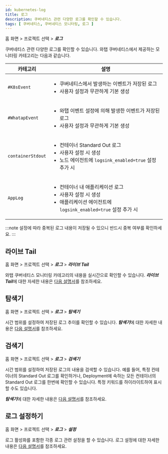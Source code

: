 ```yaml
---
id: kubernetes-log
title: 로그
description: 쿠버네티스 관련 다양한 로그를 확인할 수 있습니다.
tags: [ 쿠버네티스, 쿠버네티스 모니터링, 로그 ]
---
```


홈 화면 > 프로젝트 선택 > ***로그***

쿠버네티스 관련 다양한 로그를 확인할 수 있습니다. 와탭 쿠버네티스에서 제공하는 모니터링 카테고리는 다음과 같습니다.

| 카테고리 | 설명 |
| -- | -- |
| `#K8sEvent` | <ul><li>쿠버네티스에서 발생하는 이벤트가 저장된 로그</li><li>사용자 설정과 무관하게 기본 생성 </li></ul> |
| `#WhatapEvent` | <ul><li>와탭 이벤트 설정에 의해 발생한 이벤트가 저장된 로그</li><li>사용자 설정과 무관하게 기본 생성</li></ul> |
| `containerStdout` | <ul><li>컨테이너 Standard Out 로그</li><li>사용자 설정 시 생성</li><li>노드 에이전트에 `logsink_enabled=true` 설정 추가 시</li></ul>
| `AppLog` | <ul><li>컨테이너 내 애플리케이션 로그</li><li>사용자 설정 시 생성</li><li>애플리케이션 에이전트에 `logsink_enabled=true` 설정 추가 시</li></ul> |

:::note
설정에 따라 중복된 로그 내용이 저장될 수 있으니 반드시 중복 여부를 확인하세요.
:::

## 라이브 Tail

홈 화면 > 프로젝트 선택 > ***로그*** > ***라이브 Tail***

와탭 쿠버네티스 모니터링 카테고리의 내용을 실시간으로 확인할 수 있습니다. ***라이브 Tail***에 대한 자세한 내용은 [다음 설명서](../log/log-lt)를 참조하세요.

## 탐색기

홈 화면 > 프로젝트 선택 > ***로그*** > ***탐색기***

시간 범위를 설정하여 저장된 로그 추이를 확인할 수 있습니다. ***탐색기***에 대한 자세한 내용은 [다음 설명서](../log/log-exp)를 참조하세요.

## 검색기

홈 화면 > 프로젝트 선택 > ***로그*** > ***검색기***

시간 범위를 설정하여 저장된 로그의 내용을 검색할 수 있습니다. 예를 들어, 특정 컨테이너의 Standard Out 로그를 확인하거나, Deployment에 속하는 모든 컨테이너의 Standard Out 로그를 한번에 확인할 수 있습니다. 특정 키워드를 하이라이트하여 표시할 수도 있습니다.

***탐색기***에 대한 자세한 내용은 [다음 설명서](../log/log-search)를 참조하세요.

## 로그 설정하기

홈 화면 > 프로젝트 선택 > ***로그*** > ***설정***

로그 활성화를 포함한 각종 로그 관련 설정을 할 수 있습니다. 로그 설정에 대한 자세한 내용은 [다음 설명서](../log/log-setting)를 참조하세요.